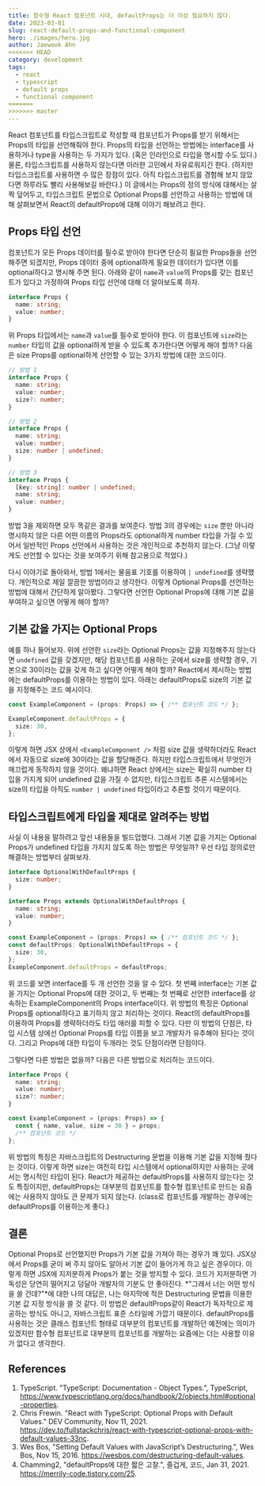 ```yaml
---
title: 함수형 React 컴포넌트 시대, defaultProps는 더 이상 필요하지 않다.
date: 2023-03-01
slug: react-default-props-and-functional-component
hero: ./images/hero.jpg
author: Jaewook Ahn
<<<<<<< HEAD
category: development
tags:
  - react
  - typescript
  - default props
  - functional component
=======
>>>>>>> master
---
```


React 컴포넌트를 타입스크립트로 작성할 때 컴포넌트가 Props를 받기 위해서는 Props의 타입을 선언해줘야 한다. Props의 타입을 선언하는 방법에는 interface를 사용하거나 type을 사용하는 두 가지가 있다. (혹은 인라인으로 타입을 명시할 수도 있다.) 물론, 타입스크립트를 사용하지 않는다면 이러한 고민에서 자유로워지긴 한다. (하지만 타입스크립트를 사용하면 수 많은 장점이 있다. 아직 타입스크립트를 경험해 보지 않았다면 하루라도 빨리 사용해보길 바란다.) 이 글에서는 Props의 정의 방식에 대해서는 살짝 덮어두고, 타입스크립트 문법으로 Optional Props를 선언하고 사용하는 방법에 대해 살펴보면서 React의 defaultProps에 대해 이야기 해보려고 한다.

## Props 타입 선언

컴포넌트가 모든 Props 데이터를 필수로 받아야 한다면 단순히 필요한 Props들을 선언해주면 되겠지만, Props 데이터 중에 optional하게 필요한 데이터가 있다면 이를 optional하다고 명시해 주면 된다. 아래와 같이 `name`과 `value`의 Props를 갖는 컴포넌트가 있다고 가정하여 Props 타입 선언에 대해 더 알아보도록 하자.

```ts
interface Props {
  name: string;
  value: number;
}
```

위 Props 타입에서는 `name`과 `value`를 필수로 받아야 한다. 이 컴포넌트에 `size`라는 `number` 타입의 값을 optional하게 받을 수 있도록 추가한다면 어떻게 해야 할까? 다음은 size Props를 optional하게 선언할 수 있는 3가지 방법에 대한 코드이다.

```ts
// 방법 1
interface Props {
  name: string;
  value: number;
  size?: number;
}

// 방법 2
interface Props {
  name: string;
  value: number;
  size: number | undefined;
}

// 방법 3
interface Props {
  [key: string]: number | undefined;
  name: string;
  value: number;
}
```

방법 3을 제외하면 모두 똑같은 결과를 보여준다. 방법 3의 경우에는 `size` 뿐만 아니라 명시하지 않은 다른 어떤 이름의 Props라도 optional하게 number 타입을 가질 수 있어서 일반적인 Props 선언에서 사용하는 것은 개인적으로 추천하지 않는다. (그냥 이렇게도 선언할 수 있다는 것을 보여주기 위해 참고용으로 적었다.)

다시 이야기로 돌아와서, 방법 1에서는 물음표 기호를 이용하여 `| undefined`를 생략했다. 개인적으로 제일 깔끔한 방법이라고 생각한다. 이렇게 Optional Props를 선언하는 방법에 대해서 간단하게 알아봤다. 그렇다면 선언한 Optional Props에 대해 기본 값을 부여하고 싶으면 어떻게 해야 할까?

## 기본 값을 가지는 Optional Props

예를 하나 들어보자. 위에 선언한 `size`라는 Optional Props는 값을 지정해주지 않는다면 `undefined` 값을 갖겠지만, 해당 컴포넌트를 사용하는 곳에서 size를 생략할 경우, 기본으로 30이라는 값을 갖게 하고 싶다면 어떻게 해야 할까? React에서 제시하는 방법에는 defaultProps를 이용하는 방법이 있다. 아래는 defaultProps로 size의 기본 값을 지정해주는 코드 예시이다.

```ts
const ExampleComponent = (props: Props) => { /** 컴포넌트 코드 */ };

ExampleComponent.defaultProps = {
  size: 30,
};
```

이렇게 하면 JSX 상에서 `<ExampleComponent />` 처럼 size 값을 생략하더라도 React에서 자동으로 size에 30이라는 값을 할당해준다. 하지만 타입스크립트에서 무엇인가 매끄럽게 동작하지 않을 것이다. 왜냐하면 React 상에서는 size는 확실히 number 타입을 가지게 되어 undefined 값을 가질 수 없지만, 타입스크립트 추론 시스템에서는 size의 타입을 아직도 `number | undefined` 타입이라고 추론할 것이기 때문이다.

## 타입스크립트에게 타입을 제대로 알려주는 방법

사실 이 내용을 말하려고 앞선 내용들을 빌드업했다. 그래서 기본 값을 가지는 Optional Props가 undefined 타입을 가지지 않도록 하는 방법은 무엇일까? 우선 타입 정의로만 해결하는 방법부터 살펴보자.

```ts
interface OptionalWithDefaultProps {
  size: number;
}

interface Props extends OptionalWithDefaultProps {
  name: string;
  value: number;
}

const ExampleComponent = (props: Props) => { /** 컴포넌트 코드 */ };
const defaultProps: OptionalWithDefaultProps = {
  size: 30,
};
ExampleComponent.defaultProps = defaultProps;
```

위 코드를 보면 interface를 두 개 선언한 것을 알 수 있다. 첫 번째 interface는 기본 값을 가지는 Optional Props에 대한 것이고, 두 번째는 첫 번째로 선언한 interface를 상속하는 ExampleComponent의 Props interface이다. 위 방법의 특징은 Optional Props를 optional하다고 표기하지 않고 처리하는 것이다. React의 defaultProps를 이용하여 Props를 생략하더라도 타입 애러를 피할 수 있다. 다만 이 방법의 단점은, 타입 시스템 상에선 Optional Props를 타입 이름을 보고 개발자가 유추해야 된다는 것이다. 그리고 Props에 대한 타입이 두개라는 것도 단점이라면 단점이다.

그렇다면 다른 방법은 없을까? 다음은 다른 방법으로 처리하는 코드이다.

```ts
interface Props {
  name: string;
  value: number;
  size?: number;
}

const ExampleComponent = (props: Props) => {
  const { name, value, size = 30 } = props;
  /** 컴포넌트 코드 */
};
```

위 방법의 특징은 자바스크립트의 Destructuring 문법을 이용해 기본 값을 지정해 줬다는 것이다. 이렇게 하면 size는 여전히 타입 시스템에서 optional하지만 사용하는 곳에서는 명시적인 타입이 된다. React가 제공하는 defaultProps를 사용하지 않는다는 것도 특징이지만, defaultProps는 대부분의 컴포넌트를 함수형 컴포넌트로 만드는 요즘에는 사용하지 않아도 큰 문제가 되지 않는다. (class로 컴포넌트를 개발하는 경우에는 defaultProps를 이용하는게 좋다.)

## 결론

Optional Props로 선언했지만 Props가 기본 값을 가져야 하는 경우가 꽤 있다. JSX상에서 Props를 굳이 써 주지 않아도 알아서 기본 값이 들어가게 하고 싶은 경우이다. 이렇게 하면 JSX에 지저분하게 Props가 붙는 것을 방지할 수 있다. 코드가 지저분하면 가독성은 당연히 떨어지고 덩달아 개발자의 기분도 안 좋아진다. *"그래서 너는 어떤 방식을 쓸 건데?"*에 대한 나의 대답은, 나는 마지막에 적은 Destructuring 문법을 이용한 기본 값 지정 방식을 쓸 것 같다. 이 방법은 defaultProps같이 React가 독자적으로 제공하는 방식도 아니고, 자바스크립트 표준 스타일에 가깝기 때문이다. defaultProps를 사용하는 것은 클래스 컴포넌트 형태로 대부분의 컴포넌트를 개발하던 예전에는 의미가 있겠지만 함수형 컴포넌트로 대부분의 컴포넌트를 개발하는 요즘에는 더는 사용할 이유가 없다고 생각한다.

## References

1. TypeScript. "TypeScript: Documentation - Object Types.", TypeScript, https://www.typescriptlang.org/docs/handbook/2/objects.html#optional-properties.
2. Chris Frewin. "React with TypeScript: Optional Props with Default Values." DEV Community, Nov 11, 2021. https://dev.to/fullstackchris/react-with-typescript-optional-props-with-default-values-33nc.
3. Wes Bos, "Setting Default Values with JavaScript’s Destructuring.", Wes Bos, Nov 15, 2016. https://wesbos.com/destructuring-default-values.
4. Chamming2, "defaultProps에 대한 짧은 고찰.", 즐겁게, 코드, Jan 31, 2021. https://merrily-code.tistory.com/25.